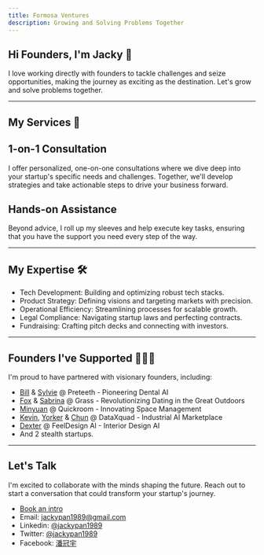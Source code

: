 ```yaml
---
title: Formosa Ventures
description: Growing and Solving Problems Together 
---
```


## Hi Founders, I'm Jacky 👋

I love working directly with founders to tackle challenges and seize opportunities, making the journey as exciting as the destination. Let's grow and solve problems together.

---

## My Services 🚀

## 1-on-1 Consultation

I offer personalized, one-on-one consultations where we dive deep into your startup's specific needs and challenges. Together, we'll develop strategies and take actionable steps to drive your business forward.

## Hands-on Assistance

Beyond advice, I roll up my sleeves and help execute key tasks, ensuring that you have the support you need every step of the way.

---

## My Expertise 🛠️

- Tech Development: Building and optimizing robust tech stacks.
- Product Strategy: Defining visions and targeting markets with precision.
- Operational Efficiency: Streamlining processes for scalable growth.
- Legal Compliance: Navigating startup laws and perfecting contracts.
- Fundraising: Crafting pitch decks and connecting with investors.

---

## Founders I've Supported 🦸‍♀️🦸

I'm proud to have partnered with visionary founders, including:

- [Bill](https://www.linkedin.com/in/bill-chou) & [Sylvie](https://www.linkedin.com/in/hsiao-yang-liu) @ Preteeth - Pioneering Dental AI
- [Fox](https://www.linkedin.com/in/fox-chen) & [Sabrina](https://www.linkedin.com/in/kuo-sabrina-734ba96b) @ Grass - Revolutionizing Dating in the Great Outdoors
- [Minyuan](https://www.linkedin.com/in/minyuan-li-0479289b) @ Quickroom - Innovating Space Management
- [Kevin](https://www.linkedin.com/in/kevin-chan-76010a4a), [Yorker](https://www.linkedin.com/in/yorkerlin) & [Chun](https://www.linkedin.com/in/chun/) @ DataXquad - Industrial AI Marketplace
- [Dexter](https://www.linkedin.com/in/dexterdotbuzz) @ FeelDesign AI - Interior Design AI
- And 2 stealth startups.

---

## Let's Talk

I'm excited to collaborate with the minds shaping the future. Reach out to start a conversation that could transform your startup's journey.

- [Book an intro](https://calendly.com/jackypan1989/connect-follow-up-with-jacky)
- Email: [jackypan1989@gmail.com](mailto:jackypan1989@gmail.com)
- Linkedin: [@jackypan1989](https://linkedin.com/in/jackypan1989)
- Twitter: [@jackypan1989](https://twitter.com/jackypan1989)
- Facebook: [潘冠宇](https://facebook.com/jackypan1989)